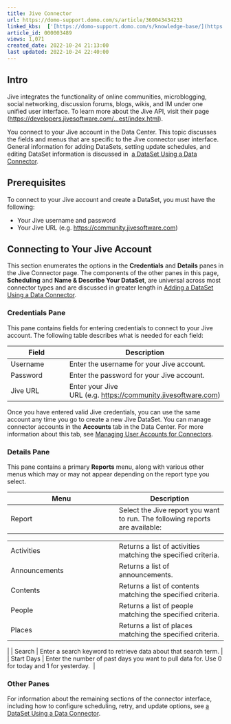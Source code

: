 ```yaml
---
title: Jive Connector
url: https://domo-support.domo.com/s/article/360043434233
linked_kbs:  ['[https://domo-support.domo.com/s/knowledge-base/](https://domo-support.domo.com/s/knowledge-base/)', '[https://domo-support.domo.com/s/](https://domo-support.domo.com/s/)', '[https://domo-support.domo.com/s/topic/0TO5w000000ZammGAC](https://domo-support.domo.com/s/topic/0TO5w000000ZammGAC)', '[https://domo-support.domo.com/s/topic/0TO5w000000ZanLGAS](https://domo-support.domo.com/s/topic/0TO5w000000ZanLGAS)', '[https://domo-support.domo.com/s/topic/0TO5w000000ZaoQGAS](https://domo-support.domo.com/s/topic/0TO5w000000ZaoQGAS)', '[https://domo-support.domo.com/s/article/360042926274](https://domo-support.domo.com/s/article/360042926274)', '[https://domo-support.domo.com/s/article/360042926054](https://domo-support.domo.com/s/article/360042926054)', '[https://domo-support.domo.com/s/article/360043434233](https://domo-support.domo.com/s/article/360043434233)', '[https://domo-support.domo.com/s/topic/0TO5w000000ZaoQGAS/api-connectors](https://domo-support.domo.com/s/topic/0TO5w000000ZaoQGAS/api-connectors)', '[https://domo-support.domo.com/s/article/360043429933](https://domo-support.domo.com/s/article/360043429933)', '[https://domo-support.domo.com/s/article/360043429953](https://domo-support.domo.com/s/article/360043429953)', '[https://domo-support.domo.com/s/article/360042925494](https://domo-support.domo.com/s/article/360042925494)', '[https://domo-support.domo.com/s/article/360043429913](https://domo-support.domo.com/s/article/360043429913)', '[https://domo-support.domo.com/s/article/4408174643607](https://domo-support.domo.com/s/article/4408174643607)', '[https://domo-support.domo.com/s/login/](https://domo-support.domo.com/s/login/)']
article_id: 000003489
views: 1,071
created_date: 2022-10-24 21:13:00
last updated: 2022-10-24 22:40:00
---
```




Intro
-----


Jive integrates the functionality of online communities, microblogging, social networking, discussion forums, blogs, wikis, and IM under one unified user interface. To learn more about the Jive API, visit their page ([https://developers.jivesoftware.com/...est/index.html](https://developers.jivesoftware.com/api/v3/cloud/rest/index.html "https://developers.jivesoftware.com/api/v3/cloud/rest/index.html")).


You connect to your Jive account in the Data Center. This topic discusses the fields and menus that are specific to the Jive connector user interface. General information for adding DataSets, setting update schedules, and editing DataSet information is discussed in  [a DataSet Using a Data Connector](/s/article/360042926274 "Adding a DataSet Using a Data Connector").


Prerequisites
-------------


To connect to your Jive account and create a DataSet, you must have the following:


* Your Jive username and password
* Your Jive URL (e.g. <https://community.jivesoftware.com>)


Connecting to Your Jive Account
-------------------------------


This section enumerates the options in the **Credentials** and **Details** panes in the Jive Connector page. The components of the other panes in this page, **Scheduling** and **Name & Describe Your DataSet**, are universal across most connector types and are discussed in greater length in [Adding a DataSet Using a Data Connector](/s/article/360042926274 "Adding a DataSet Using a Data Connector").


### Credentials Pane


This pane contains fields for entering credentials to connect to your Jive account. The following table describes what is needed for each field:  




| Field | Description |
| --- | --- |
| Username | Enter the username for your Jive account. |
| Password | Enter the password for your Jive account. |
| Jive URL | Enter your Jive URL (e.g. <https://community.jivesoftware.com>) |


Once you have entered valid Jive credentials, you can use the same account any time you go to create a new Jive DataSet. You can manage connector accounts in the **Accounts** tab in the Data Center. For more information about this tab, see [Managing User Accounts for Connectors](/s/article/360042926054 "Managing User Accounts for Connectors").


### Details Pane


This pane contains a primary **Reports** menu, along with various other menus which may or may not appear depending on the report type you select.




| Menu | Description |
| --- | --- |
| Report | Select the Jive report you want to run. The following reports are available:

|  |  |
| --- | --- |
| Activities | Returns a list of activities matching the specified criteria. |
| Announcements | Returns a list of announcements. |
| Contents | Returns a list of contents matching the specified criteria. |
| People | Returns a list of people matching the specified criteria. |
| Places | Returns a list of places matching the specified criteria. |

 |
| Search | Enter a search keyword to retrieve data about that search term. |
| Start Days | Enter the number of past days you want to pull data for. Use 0 for today and 1 for yesterday.  |


### Other Panes


For information about the remaining sections of the connector interface, including how to configure scheduling, retry, and update options, see [a DataSet Using a Data Connector](/s/article/360042926274 "Adding a DataSet Using a Data Connector").

